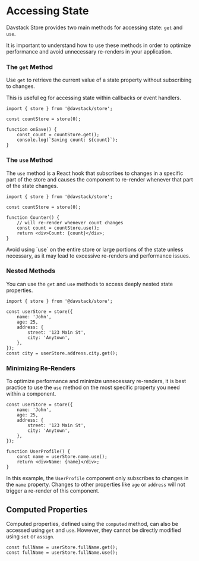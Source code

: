 
# Accessing State

Davstack Store provides two main methods for accessing state: `get` and `use`.

It is important to understand how to use these methods in order to optimize performance and avoid unnecessary re-renders in your application.

### The `get` Method

Use `get` to retrieve the current value of a state property without subscribing to changes.

This is useful eg for accessing state within callbacks or event handlers.

```tsx
import { store } from '@davstack/store';

const countStore = store(0);

function onSave() {
	const count = countStore.get();
	console.log(`Saving count: ${count}`);
}
```

### The `use` Method

The `use` method is a React hook that subscribes to changes in a specific part of the store and causes the component to re-render whenever that part of the state changes.

```tsx
import { store } from '@davstack/store';

const countStore = store(0);

function Counter() {
	// will re-render whenever count changes
	const count = countStore.use();
	return <div>Count: {count}</div>;
}
```

<Callout type="warning" emoji="⚠️">
	Avoid using `use` on the entire store or large portions of the state unless
	necessary, as it may lead to excessive re-renders and performance issues.
</Callout>

### Nested Methods

You can use the `get` and `use` methods to access deeply nested state properties.

```tsx
import { store } from '@davstack/store';

const userStore = store({
	name: 'John',
	age: 25,
	address: {
		street: '123 Main St',
		city: 'Anytown',
	},
});
const city = userStore.address.city.get();
```

### Minimizing Re-Renders

To optimize performance and minimize unnecessary re-renders, it is best practice to use the `use` method on the most specific property you need within a component.

```tsx
const userStore = store({
	name: 'John',
	age: 25,
	address: {
		street: '123 Main St',
		city: 'Anytown',
	},
});

function UserProfile() {
	const name = userStore.name.use();
	return <div>Name: {name}</div>;
}
```

In this example, the `UserProfile` component only subscribes to changes in the `name` property. Changes to other properties like `age` or `address` will not trigger a re-render of this component.

## Computed Properties

Computed properties, defined using the `computed` method, can also be accessed using `get` and `use`. However, they cannot be directly modified using `set` or `assign`.

```tsx
const fullName = userStore.fullName.get();
const fullName = userStore.fullName.use();
```
